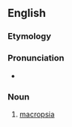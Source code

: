 ==English==

===Etymology===
{{rfe|en}}

===Pronunciation===
* {{IPA|en|/ˈmækɹɒpsi/}}

===Noun===
{{en-noun|-}}

# {{lb|en|pathology}} [[macropsia]]